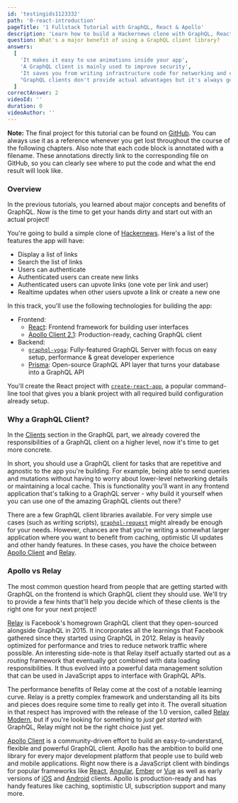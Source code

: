 ```yaml
---
id: 'testingids1123332'
path: '0-react-introduction'
pageTitle: '1 Fullstack Tutorial with GraphQL, React & Apollo'
description: 'Learn how to build a Hackernews clone with GraphQL, React & Apollo Client. Use create-react-app for the frontend and graphql-yoga & Prisma for the backend.'
question: What's a major benefit of using a GraphQL client library?
answers:
  [
    'It makes it easy to use animations inside your app',
    'A GraphQL client is mainly used to improve security',
    'It saves you from writing infrastructure code for networking and caching',
    "GraphQL clients don't provide actual advantages but it's always good to use 3rd party libraries",
  ]
correctAnswer: 2
videoId: ''
duration: 0
videoAuthor: ''
---
```


**Note:** The final project for this tutorial can be found on
[GitHub](https://github.com/howtographql/react-apollo). You can always use it as
a reference whenever you get lost throughout the course of the following chapters.
Also note that each code block is annotated with a filename. These annotations directly
link to the corresponding file on GitHub, so you can clearly see where to put the code
and what the end result will look like.

### Overview

In the previous tutorials, you learned about major concepts and benefits of GraphQL.
Now is the time to get your hands dirty and start out with an actual project!

You're going to build a simple clone of [Hackernews](https://news.ycombinator.com/).
Here's a list of the features the app will have:

- Display a list of links
- Search the list of links
- Users can authenticate
- Authenticated users can create new links
- Authenticated users can upvote links (one vote per link and user)
- Realtime updates when other users upvote a link or create a new one

In this track, you'll use the following technologies for building the app:

- Frontend:
  - [React](https://facebook.github.io/react/): Frontend framework for building user interfaces
  - [Apollo Client 2.1](https://github.com/apollographql/apollo-client): Production-ready, caching GraphQL client
- Backend:
  - [`graphql-yoga`](https://github.com/prisma/graphql-yoga/): Fully-featured GraphQL
    Server with focus on easy setup, performance & great developer experience
  - [Prisma](https://www.prisma.io/): Open-source GraphQL API layer that turns your
    database into a GraphQL API

You'll create the React project with [`create-react-app`](https://github.com/facebookincubator/create-react-app), a popular command-line tool that gives you a blank project with all required build configuration already setup.

### Why a GraphQL Client?

In the [Clients](/advanced/0-clients/) section in the GraphQL part, we already
covered the responsibilities of a GraphQL client on a higher level, now it's time
to get more concrete.

In short, you should use a GraphQL client for tasks that are repetitive and agnostic
to the app you're building. For example, being able to send queries and mutations
without having to worry about lower-level networking details or maintaining a local
cache. This is functionality you'll want in any frontend application that's talking
to a GraphQL server - why build it yourself when you can use one of the amazing
GraphQL clients out there?

There are a few GraphQL client libraries available. For very simple use cases
(such as writing scripts), [`graphql-request`](https://github.com/prisma/graphql-request)
might already be enough for your needs. However, chances are that you're writing
a somewhat larger application where you want to benefit from caching,
optimistic UI updates and other handy features. In these cases, you have
the choice between [Apollo Client](https://github.com/apollographql/apollo-client)
and [Relay](https://facebook.github.io/relay/).

### Apollo vs Relay

The most common question heard from people that are getting started with GraphQL
on the frontend is which GraphQL client they should use. We'll try to provide a
few hints that'll help you decide which of these clients is the right one for
your next project!

[Relay](https://facebook.github.io/relay/) is Facebook's homegrown GraphQL client
that they open-sourced alongside GraphQL in 2015. It incorporates all the learnings
that Facebook gathered since they started using GraphQL in 2012. Relay is heavily
optimized for performance and tries to reduce network traffic where possible. An
interesting side-note is that Relay itself actually started out as a
_routing_ framework that eventually got combined with data loading responsibilities.
It thus evolved into a powerful data management solution that can be used in
JavaScript apps to interface with GraphQL APIs.

The performance benefits of Relay come at the cost of a notable learning curve.
Relay is a pretty complex framework and understanding all its bits and pieces
does require some time to really get into it. The overall situation in that
respect has improved with the release of the 1.0 version, called
[Relay Modern](http://facebook.github.io/relay/docs/en/introduction-to-relay.html),
but if you're looking for something to _just get started_ with GraphQL, Relay
might not be the right choice just yet.

[Apollo Client](https://github.com/apollographql/apollo-client) is a community-driven
effort to build an easy-to-understand, flexible and powerful GraphQL client.
Apollo has the ambition to build one library for every major development
platform that people use to build web and mobile applications. Right now
there is a JavaScript client with bindings for popular frameworks like [
React](https://github.com/apollographql/react-apollo),
[Angular](https://github.com/apollographql/apollo-angular),
[Ember](https://github.com/bgentry/ember-apollo-client) or
[Vue](https://github.com/Akryum/vue-apollo) as well as early versions of
[iOS](https://github.com/apollographql/apollo-ios) and
[Android](https://github.com/apollographql/apollo-android) clients.
Apollo is production-ready and has handy features like caching,
soptimistic UI, subscription support and many more.
